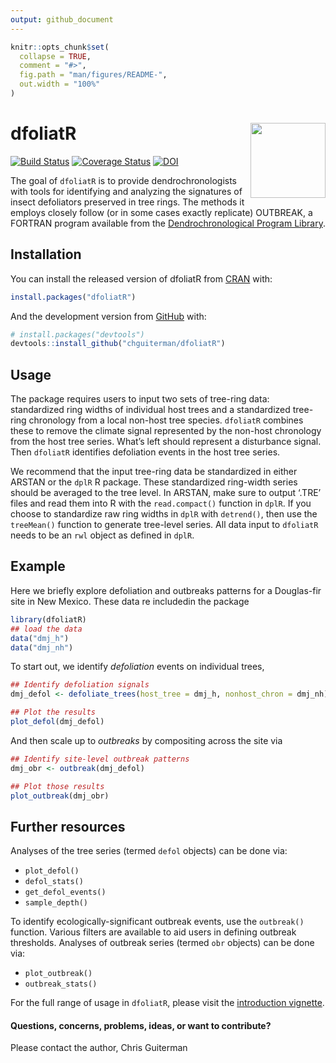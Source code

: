 ```yaml
---
output: github_document
---
```


<!-- README.md is generated from README.Rmd. Please edit that file -->

```r
knitr::opts_chunk$set(
  collapse = TRUE,
  comment = "#>",
  fig.path = "man/figures/README-",
  out.width = "100%"
)
```

# dfoliatR <img src="man/figures/logo.png" align="right" width="120" />

<!-- badges: start -->

[![Build Status](https://travis-ci.org/chguiterman/dfoliatR.svg?branch=master)](https://travis-ci.org/chguiterman/dfoliatR)
[![Coverage Status](https://coveralls.io/repos/github/chguiterman/dfoliatR/badge.svg?branch=master)](https://coveralls.io/github/chguiterman/dfoliatR?branch=master)
[![DOI](https://zenodo.org/badge/104808563.svg)](https://zenodo.org/badge/latestdoi/104808563)

<!-- badges: end -->

The goal of `dfoliatR` is to provide dendrochronologists with tools for identifying and analyzing the signatures of insect defoliators preserved in tree rings. The methods it employs closely follow (or in some cases exactly replicate) OUTBREAK, a FORTRAN program available from the [Dendrochronological Program Library](https://www.ltrr.arizona.edu/pub/dpl/). 


## Installation

You can install the released version of dfoliatR from [CRAN](https://CRAN.R-project.org) with:

``` r
install.packages("dfoliatR")
```

And the development version from [GitHub](https://github.com/) with:

``` r
# install.packages("devtools")
devtools::install_github("chguiterman/dfoliatR")
```

## Usage

The package requires users to input two sets of tree-ring data: standardized ring widths of individual host trees and a standardized tree-ring chronology from a local non-host tree species. `dfoliatR` combines these to remove the climate signal represented by the non-host chronology from the host tree series. What's left should represent a disturbance signal. Then `dfoliatR` identifies defoliation events in the host tree series. 

We recommend that the input tree-ring data be standardized in either ARSTAN or the `dplR` R package. These standardized ring-width series should be averaged to the tree level. In ARSTAN, make sure to output '.TRE' files and read them into R with the `read.compact()` function in `dplR`. If you choose to standardize raw ring widths in `dplR` with `detrend()`, then use the `treeMean()` function to generate tree-level series. All data input to `dfoliatR` needs to be an `rwl` object as defined in `dplR`.


## Example

Here we briefly explore defoliation and outbreaks patterns for a Douglas-fir site in New Mexico. These data re includedin the package

```r
library(dfoliatR)
## load the data
data("dmj_h")
data("dmj_nh")
```

To start out, we identify *defoliation* events on individual trees,
```r
## Identify defoliation signals
dmj_defol <- defoliate_trees(host_tree = dmj_h, nonhost_chron = dmj_nh)

## Plot the results
plot_defol(dmj_defol)
```

And then scale up to *outbreaks* by compositing across the site via
```r
## Identify site-level outbreak patterns
dmj_obr <- outbreak(dmj_defol)

## Plot those results
plot_outbreak(dmj_obr)
```

## Further resources

Analyses of the tree series (termed `defol` objects) can be done via:

* `plot_defol()`
* `defol_stats()`
* `get_defol_events()`
* `sample_depth()`

To identify ecologically-significant outbreak events, use the `outbreak()` function. Various filters are available to aid users in defining outbreak thresholds. Analyses of outbreak series (termed `obr` objects) can be done via:

* `plot_outbreak()`
* `outbreak_stats()`

For the full range of usage in `dfoliatR`, please visit the [introduction vignette](https://chguiterman.github.io/dfoliatR/articles/intro-to-dfoliatR.html). 

#### Questions, concerns, problems, ideas, or want to contribute?
Please contact the author, Chris Guiterman
